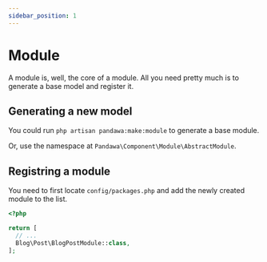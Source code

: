 ```yaml
---
sidebar_position: 1
---
```



# Module

A module is, well, the core of a module. All you need pretty much is to generate a base model and register it.

## Generating a new model

You could run `php artisan pandawa:make:module` to generate a base module.

<ReadMoreCLI />

Or, use the namespace at `Pandawa\Component\Module\AbstractModule`.

<Template>

```php
<?php

declare(strict_types=1);

// highlight-next-line
namespace <Namespace>\<Folder>;

use Pandawa\Component\Module\AbstractModule;

// highlight-next-line
final class <Name>Module extends AbstractModule {
  //->
}
```

</Template>

## Registring a module

You need to first locate `config/packages.php` and add the newly created module to the list.

<Example>

```php
<?php

return [
  // ...
  Blog\Post\BlogPostModule::class,
];
```

</Example>